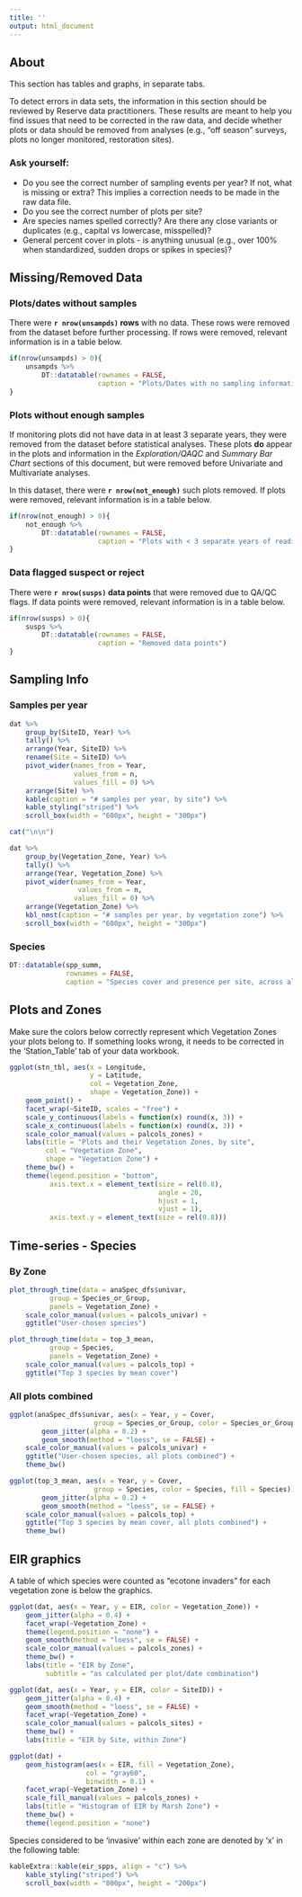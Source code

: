 ```yaml
---
title: ''
output: html_document
---
```



## About  

This section has tables and graphs, in separate tabs.  

To detect errors in data sets, the information in this section should be reviewed by Reserve data practitioners. These results are meant to help you find issues that need to be corrected in the raw data, and decide whether plots or data should be removed from analyses (e.g., “off season” surveys, plots no longer monitored, restoration sites).


### Ask yourself:  

-  Do you see the correct number of sampling events per year? If not, what is missing or extra? This implies a correction needs to be made in the raw data file.  
-  Do you see the correct number of plots per site?  
-  Are species names spelled correctly? Are there any close variants or duplicates (e.g., capital vs lowercase, misspelled)?   
-  General percent cover in plots - is anything unusual (e.g., over 100% when standardized, sudden drops or spikes in species)?  




## Missing/Removed Data  

### Plots/dates without samples  

There were **`r nrow(unsampds)` rows** with no data. These rows were removed from the dataset before further processing. If rows were removed, relevant information is in a table below.   

```r
if(nrow(unsampds) > 0){
    unsampds %>% 
        DT::datatable(rownames = FALSE,
                      caption = "Plots/Dates with no sampling information") 
}
```


### Plots without enough samples  

If monitoring plots did not have data in at least 3 separate years, they were removed from the dataset before statistical analyses. These plots **do** appear in the plots and information in the *Exploration/QAQC* and *Summary Bar Chart* sections of this document, but were removed before Univariate and Multivariate analyses. 

In this dataset, there were **`r nrow(not_enough)`** such plots removed. If plots were removed, relevant information is in a table below. 

```r
if(nrow(not_enough) > 0){
    not_enough %>% 
        DT::datatable(rownames = FALSE,
                      caption = "Plots with < 3 separate years of readings") 
}
```



### Data flagged suspect or reject  

There were **`r nrow(susps)` data points** that were removed due to QA/QC flags. If data points were removed, relevant information is in a table below.


```r
if(nrow(susps) > 0){
    susps %>% 
        DT::datatable(rownames = FALSE,
                      caption = "Removed data points") 
}
```


## Sampling Info  

### Samples per year  

```r
dat %>% 
    group_by(SiteID, Year) %>% 
    tally() %>% 
    arrange(Year, SiteID) %>% 
    rename(Site = SiteID) %>% 
    pivot_wider(names_from = Year,
                values_from = n,
                values_fill = 0) %>% 
    arrange(Site) %>% 
    kable(caption = "# samples per year, by site") %>%
    kable_styling("striped") %>%
    scroll_box(width = "600px", height = "300px")
```

```r
cat("\n\n")
```

```r
dat %>% 
    group_by(Vegetation_Zone, Year) %>% 
    tally() %>% 
    arrange(Year, Vegetation_Zone) %>% 
    pivot_wider(names_from = Year,
                 values_from = n,
                values_fill = 0) %>% 
    arrange(Vegetation_Zone) %>% 
    kbl_nmst(caption = "# samples per year, by vegetation zone") %>% 
    scroll_box(width = "600px", height = "300px")
```


### Species  

```r
DT::datatable(spp_summ, 
              rownames = FALSE,
              caption = "Species cover and presence per site, across all years. This table is sortable and searchable.")
```

## Plots and Zones  

Make sure the colors below correctly represent which Vegetation Zones your plots belong to. If something looks wrong, it needs to be corrected in the 'Station_Table' tab of your data workbook.  

```r
ggplot(stn_tbl, aes(x = Longitude, 
                    y = Latitude, 
                    col = Vegetation_Zone,
                    shape = Vegetation_Zone)) + 
    geom_point() + 
    facet_wrap(~SiteID, scales = "free") + 
    scale_y_continuous(labels = function(x) round(x, 3)) +
    scale_x_continuous(labels = function(x) round(x, 3)) +
    scale_color_manual(values = palcols_zones) +
    labs(title = "Plots and their Vegetation Zones, by site",
         col = "Vegetation Zone",
         shape = "Vegetation Zone") +
    theme_bw() +
    theme(legend.position = "bottom",
          axis.text.x = element_text(size = rel(0.8),
                                     angle = 20,
                                     hjust = 1,
                                     vjust = 1),
          axis.text.y = element_text(size = rel(0.8)))

```


## Time-series - Species 

### By Zone  

```r
plot_through_time(data = anaSpec_dfs$univar,
          group = Species_or_Group,
          panels = Vegetation_Zone) +
    scale_color_manual(values = palcols_univar) +
    ggtitle("User-chosen species")
```

```r
plot_through_time(data = top_3_mean,
          group = Species,
          panels = Vegetation_Zone) +
    scale_color_manual(values = palcols_top) +
    ggtitle("Top 3 species by mean cover")
```

### All plots combined  

```r
ggplot(anaSpec_dfs$univar, aes(x = Year, y = Cover, 
                     group = Species_or_Group, color = Species_or_Group, fill = Species_or_Group)) +
        geom_jitter(alpha = 0.2) +
        geom_smooth(method = "loess", se = FALSE) +
    scale_color_manual(values = palcols_univar) +
    ggtitle("User-chosen species, all plots combined") +
    theme_bw()
```

```r
ggplot(top_3_mean, aes(x = Year, y = Cover, 
                     group = Species, color = Species, fill = Species)) +
        geom_jitter(alpha = 0.2) +
        geom_smooth(method = "loess", se = FALSE) +
    scale_color_manual(values = palcols_top) +
    ggtitle("Top 3 species by mean cover, all plots combined") +
    theme_bw()
```

## EIR graphics  

A table of which species were counted as "ecotone invaders" for each vegetation zone is below the graphics.  

```r
ggplot(dat, aes(x = Year, y = EIR, color = Vegetation_Zone)) +
    geom_jitter(alpha = 0.4) +
    facet_wrap(~Vegetation_Zone) +
    theme(legend.position = "none") +
    geom_smooth(method = "loess", se = FALSE) +
    scale_color_manual(values = palcols_zones) +
    theme_bw() +
    labs(title = "EIR by Zone",
         subtitle = "as calculated per plot/date combination")
```


```r
ggplot(dat, aes(x = Year, y = EIR, color = SiteID)) +
    geom_jitter(alpha = 0.4) +
    geom_smooth(method = "loess", se = FALSE) +
    facet_wrap(~Vegetation_Zone) +
    scale_color_manual(values = palcols_sites) +
    theme_bw() +
    labs(title = "EIR by Site, within Zone")
```


```r
ggplot(dat) +
    geom_histogram(aes(x = EIR, fill = Vegetation_Zone),
                   col = "gray60",
                   binwidth = 0.1) +
    facet_wrap(~Vegetation_Zone) +
    scale_fill_manual(values = palcols_zones) +
    labs(title = "Histogram of EIR by Marsh Zone") +
    theme_bw() +
    theme(legend.position = "none")
```

Species considered to be 'invasive' within each zone are denoted by 'x' in the following table:  

```r
kableExtra::kable(eir_spps, align = "c") %>% 
    kable_styling("striped") %>%
    scroll_box(width = "800px", height = "200px") 
```



